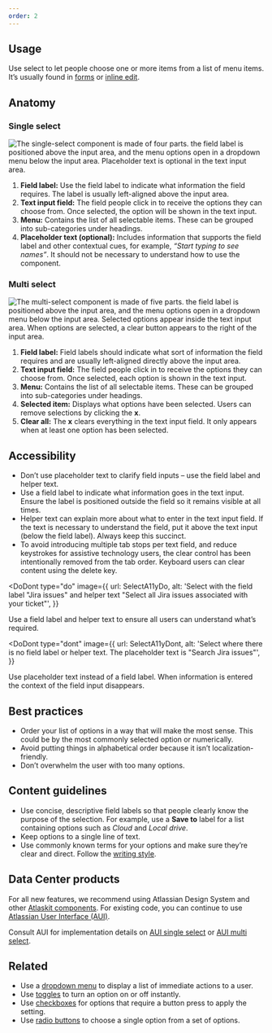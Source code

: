 ```yaml
---
order: 2
---
```



## Usage

Use select to let people choose one or more items from a list of menu items.
It’s usually found in [forms](/patterns/forms) or [inline edit](/patterns/inline-edit).

## Anatomy

### Single select

![The single-select component is made of four parts. the field label is positioned above the input area, and the menu options open in a dropdown menu below the input area. Placeholder text is optional in the text input area.](images/single-select.png)

1. **Field label:** Use the field label to indicate what information the field requires. The label is usually left-aligned above the input area.
2. **Text input field:** The field people click in to receive the options they can choose from. Once selected, the option will be shown in the text input.
3. **Menu:** Contains the list of all selectable items. These can be grouped into sub-categories under headings.
4. **Placeholder text (optional):** Includes information that supports the field label and other contextual cues, for example, _“Start typing to see names”_. It should not be necessary to understand how to use the component.

### Multi select

![The multi-select component is made of five parts. the field label is positioned above the input area, and the menu options open in a dropdown menu below the input area. Selected options appear inside the text input area. When options are selected, a clear button appears to the right of the input area.](images/multi-select.png)

1. **Field label:** Field labels should indicate what sort of information the field requires and are usually left-aligned directly above the input area.
2. **Text input field:** The field people click in to receive the options they can choose from. Once selected, each option is shown in the text input.
3. **Menu:** Contains the list of all selectable items. These can be grouped into sub-categories under headings.
4. **Selected item:** Displays what options have been selected. Users can remove selections by clicking the **x**.
5. **Clear all:** The **x** clears everything in the text input field. It only appears when at least one option has been selected.

## Accessibility

- Don’t use placeholder text to clarify field inputs – use the field label and helper text.
- Use a field label to indicate what information goes in the text input. Ensure the label is positioned outside the field so it remains visible at all times.
- Helper text can explain more about what to enter in the text input field. If the text is necessary to understand the field, put it above the text input (below the field label). Always keep this succinct.
- To avoid introducing multiple tab stops per text field, and reduce keystrokes for assistive technology users, the clear control has been intentionally removed from the tab order. Keyboard users can clear content using the delete key.

<DoDont
  type="do"
  image={{
    url: SelectA11yDo,
    alt: 'Select with the field label "Jira issues" and helper text "Select all Jira issues associated with your ticket"',
  }}
>
  Use a field label and helper text to ensure all users can understand what’s
  required.
</DoDont>

<DoDont
  type="dont"
  image={{
    url: SelectA11yDont,
    alt: 'Select where there is no field label or helper text. The placeholder text is "Search Jira issues"',
  }}
>
  Use placeholder text instead of a field label. When information is entered the
  context of the field input disappears.
</DoDont>

## Best practices

- Order your list of options in a way that will make the most sense. This could be by the most commonly selected option or numerically.
- Avoid putting things in alphabetical order because it isn’t localization-friendly.
- Don’t overwhelm the user with too many options.

## Content guidelines

- Use concise, descriptive field labels so that people clearly know the purpose of the selection. For example, use a **Save to** label for a list containing options such as _Cloud_ and _Local drive_.
- Keep options to a single line of text.
- Use commonly known terms for your options and make sure they’re clear and direct. Follow the [writing style](/content/writing-style).

## Data Center products

For all new features, we recommend using Atlassian Design System and other [Atlaskit components](https://atlaskit.atlassian.com/). For existing code, you can continue to use [Atlassian User Interface (AUI)](https://aui.atlassian.com/).

Consult AUI for implementation details on [AUI single select](https://docs.atlassian.com/aui/latest/docs/single-select.html) or [AUI multi select](https://docs.atlassian.com/aui/latest/docs/auiselect2.html).

## Related

- Use a [dropdown menu](/components/dropdown-menu) to display a list of immediate actions to a user.
- Use [toggles](/components/toggle) to turn an option on or off instantly.
- Use [checkboxes](/components/checkbox) for options that require a button press to apply the setting.
- Use [radio buttons](/components/radio) to choose a single option from a set of options.
